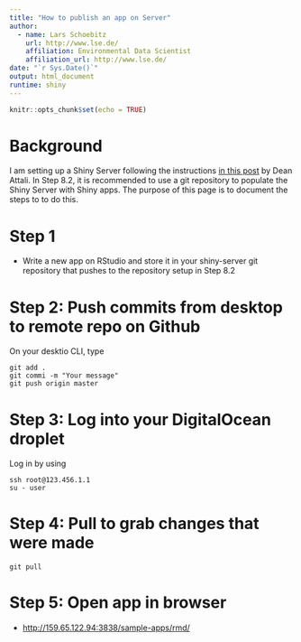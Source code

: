 ```yaml
---
title: "How to publish an app on Server"
author:
  - name: Lars Schoebitz 
    url: http://www.lse.de/
    affiliation: Environmental Data Scientist
    affiliation_url: http://www.lse.de/
date: "`r Sys.Date()`"
output: html_document
runtime: shiny 
---
```



```r
knitr::opts_chunk$set(echo = TRUE)
```

# Background

I am setting up a Shiny Server following the instructions [in this post](https://deanattali.com/2015/05/09/setup-rstudio-shiny-server-digital-ocean/#user-libraries) by Dean Attali. In Step 8.2, it is recommended to use a git repository to populate the Shiny Server with Shiny apps. The purpose of this page is to document the steps to to do this.

# Step 1

- Write a new app on RStudio and store it in your shiny-server git repository that pushes to the repository setup in Step 8.2

# Step 2: Push commits from desktop to remote repo on Github

On your desktio CLI, type

    git add .
    git commi -m "Your message"
    git push origin master
    
# Step 3: Log into your DigitalOcean droplet

Log in by using

    ssh root@123.456.1.1
    su - user

# Step 4: Pull to grab changes that were made

    git pull 

# Step 5: Open app in browser

- [http://159.65.122.94:3838/sample-apps/rmd/](http://159.65.122.94:3838/sample-apps/rmd/)
    